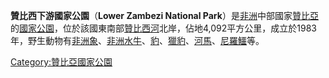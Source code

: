 '''贊比西下游國家公園'''（'''Lower Zambezi National Park'''）是[[非洲|非洲]]中部國家[[贊比亞|贊比亞]]的[[國家公園|國家公園]]，位於該國東南部[[贊比西河|贊比西河]]北岸，佔地4,092平方公里，成立於1983年，野生動物有[[非洲象|非洲象]]、[[非洲水牛|非洲水牛]]、[[豹|豹]]、[[獵豹|獵豹]]、[[河馬|河馬]]、[[尼羅鱷|尼羅鱷]]等。

{{Coord|15|45|S|29|20|E|region:ZM|display=title}}
{{DEFAULTSORT:Lower Zambezi}}
[[Category:贊比亞國家公園|Category:贊比亞國家公園]]

{{Zambia-stub}}